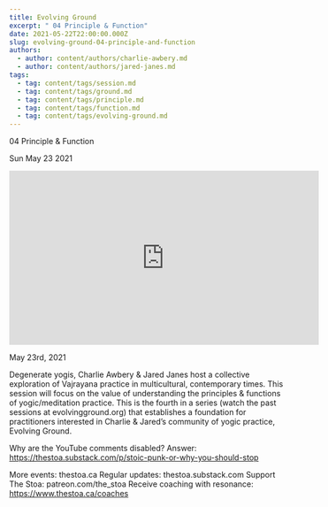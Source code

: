 ```yaml
---
title: Evolving Ground
excerpt: " 04 Principle & Function"
date: 2021-05-22T22:00:00.000Z
slug: evolving-ground-04-principle-and-function
authors:
  - author: content/authors/charlie-awbery.md
  - author: content/authors/jared-janes.md
tags:
  - tag: content/tags/session.md
  - tag: content/tags/ground.md
  - tag: content/tags/principle.md
  - tag: content/tags/function.md
  - tag: content/tags/evolving-ground.md
---
```




 04 Principle & Function

Sun May 23 2021

<iframe width="560" height="315" src="https://www.youtube.com/embed/xOpIeuzlwEI" title="Evolving Ground: 04 Principle & Function w/ Charlie Awbery & Jared Janes" frameborder="0" allow="accelerometer; autoplay; clipboard-write; encrypted-media; gyroscope; picture-in-picture" allowfullscreen ></iframe>

May 23rd, 2021

Degenerate yogis, Charlie Awbery & Jared Janes host a collective exploration of Vajrayana practice in multicultural, contemporary times. This session will focus on the value of understanding the principles & functions of yogic/meditation practice. This is the fourth in a series (watch the past sessions at evolvingground.org) that establishes a foundation for practitioners interested in Charlie & Jared’s community of yogic practice, Evolving Ground.

Why are the YouTube comments disabled? Answer: https://thestoa.substack.com/p/stoic-punk-or-why-you-should-stop

More events: thestoa.ca 
Regular updates: thestoa.substack.com 
Support The Stoa: patreon.com/the_stoa 
Receive coaching with resonance: https://www.thestoa.ca/coaches



